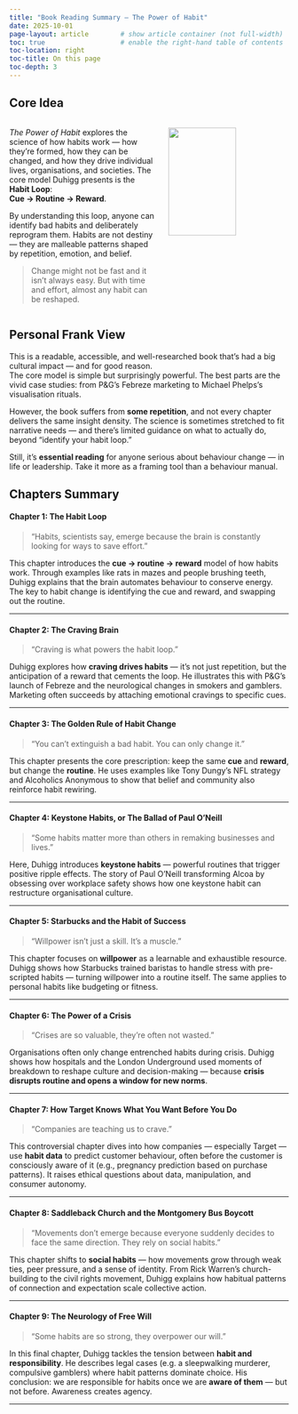 ```yaml
---
title: "Book Reading Summary – The Power of Habit"
date: 2025-10-01
page-layout: article        # show article container (not full-width)
toc: true                   # enable the right-hand table of contents
toc-location: right
toc-title: On this page
toc-depth: 3
---
```



## Core Idea

:::{.columns}
::: {.column width="55%"}

*The Power of Habit* explores the science of how habits work — how they’re formed, how they can be changed, and how they drive individual lives, organisations, and societies. The core model Duhigg presents is the **Habit Loop**:  
**Cue → Routine → Reward**.  

By understanding this loop, anyone can identify bad habits and deliberately reprogram them. Habits are not destiny — they are malleable patterns shaped by repetition, emotion, and belief.

> Change might not be fast and it isn't always easy. But with time and effort, almost any habit can be reshaped.



:::

::: {.column width="45%"}
![](../img/PowerHabit.jpg){width="75%" fig-align="center"}
:::
:::








## Personal Frank View



This is a readable, accessible, and well-researched book that’s had a big cultural impact — and for good reason.  
The core model is simple but surprisingly powerful. The best parts are the vivid case studies: from P&G’s Febreze marketing to Michael Phelps’s visualisation rituals.

However, the book suffers from **some repetition**, and not every chapter delivers the same insight density. The science is sometimes stretched to fit narrative needs — and there’s limited guidance on what to actually do, beyond “identify your habit loop.”  

Still, it’s **essential reading** for anyone serious about behaviour change — in life or leadership. Take it more as a framing tool than a behaviour manual.



## Chapters Summary

#### Chapter 1: The Habit Loop
> “Habits, scientists say, emerge because the brain is constantly looking for ways to save effort.”

This chapter introduces the **cue → routine → reward** model of how habits work. Through examples like rats in mazes and people brushing teeth, Duhigg explains that the brain automates behaviour to conserve energy. The key to habit change is identifying the cue and reward, and swapping out the routine.

---

#### Chapter 2: The Craving Brain
> “Craving is what powers the habit loop.”

Duhigg explores how **craving drives habits** — it’s not just repetition, but the anticipation of a reward that cements the loop. He illustrates this with P&G’s launch of Febreze and the neurological changes in smokers and gamblers. Marketing often succeeds by attaching emotional cravings to specific cues.

---

#### Chapter 3: The Golden Rule of Habit Change
> “You can’t extinguish a bad habit. You can only change it.”

This chapter presents the core prescription: keep the same **cue** and **reward**, but change the **routine**. He uses examples like Tony Dungy’s NFL strategy and Alcoholics Anonymous to show that belief and community also reinforce habit rewiring.

---

#### Chapter 4: Keystone Habits, or The Ballad of Paul O’Neill
> “Some habits matter more than others in remaking businesses and lives.”

Here, Duhigg introduces **keystone habits** — powerful routines that trigger positive ripple effects. The story of Paul O’Neill transforming Alcoa by obsessing over workplace safety shows how one keystone habit can restructure organisational culture.

---

#### Chapter 5: Starbucks and the Habit of Success
> “Willpower isn’t just a skill. It’s a muscle.”

This chapter focuses on **willpower** as a learnable and exhaustible resource. Duhigg shows how Starbucks trained baristas to handle stress with pre-scripted habits — turning willpower into a routine itself. The same applies to personal habits like budgeting or fitness.

---

#### Chapter 6: The Power of a Crisis
> “Crises are so valuable, they’re often not wasted.”

Organisations often only change entrenched habits during crisis. Duhigg shows how hospitals and the London Underground used moments of breakdown to reshape culture and decision-making — because **crisis disrupts routine and opens a window for new norms**.

---

#### Chapter 7: How Target Knows What You Want Before You Do
> “Companies are teaching us to crave.”

This controversial chapter dives into how companies — especially Target — use **habit data** to predict customer behaviour, often before the customer is consciously aware of it (e.g., pregnancy prediction based on purchase patterns). It raises ethical questions about data, manipulation, and consumer autonomy.

---

#### Chapter 8: Saddleback Church and the Montgomery Bus Boycott
> “Movements don’t emerge because everyone suddenly decides to face the same direction. They rely on social habits.”

This chapter shifts to **social habits** — how movements grow through weak ties, peer pressure, and a sense of identity. From Rick Warren’s church-building to the civil rights movement, Duhigg explains how habitual patterns of connection and expectation scale collective action.

---

#### Chapter 9: The Neurology of Free Will
> “Some habits are so strong, they overpower our will.”

In this final chapter, Duhigg tackles the tension between **habit and responsibility**. He describes legal cases (e.g. a sleepwalking murderer, compulsive gamblers) where habit patterns dominate choice. His conclusion: we are responsible for habits once we are **aware of them** — but not before. Awareness creates agency.

---
